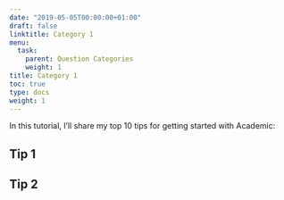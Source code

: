 ```yaml
---
date: "2019-05-05T00:00:00+01:00"
draft: false
linktitle: Category 1
menu:
  task:
    parent: Question Categories
    weight: 1
title: Category 1
toc: true
type: docs
weight: 1
---
```


In this tutorial, I'll share my top 10 tips for getting started with Academic:

## Tip 1



## Tip 2



